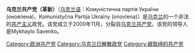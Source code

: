 '''乌克兰共产党（革新）'''（[[乌克兰语|乌克兰语]]：Комуністична партія України (оновлена)，Komunistyčna Partija Ukraïny (onovlena)）是[[乌克兰|乌克兰]]的一个非法的[[共产主义|共产主义]]政党。该党成立于2000年11月，分裂自[[乌克兰共产党|乌克兰共产党]]。该党的领导人是Mykhaylo Savenko。

{{乌克兰政党}}
{{欧洲的共产党}}

[[Category:欧洲共产党|Category:欧洲共产党]]
[[Category:乌克兰已解散政党|Category:乌克兰已解散政党]]
[[Category:被取缔的共产党|Category:被取缔的共产党]]
